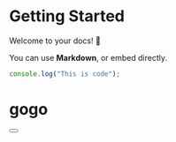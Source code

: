 
# Getting Started

Welcome to your docs! 🎉

You can use **Markdown**, or embed directly.

```ts
console.log("This is code");
```

# gogo

<Button />
